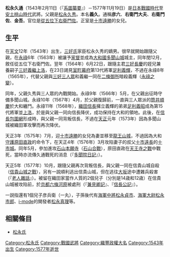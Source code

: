 {{unreferenced|time=2015-09-26T16:23:03+00:00}}
{{japanese|japanese=松永 久通|kana=まつなが ひさみち|romaji=Matsunaga Hisamichi}}
'''松永久通'''（1543年2月11日（『[[系圖纂要|系圖纂要]]』）－1577年11月19日）是[[日本戰國時代|日本戰國時代]]至[[安土桃山時代|安土桃山時代]]武將。父親是[[松永久秀|松永久秀]]。本名'''義久'''。通稱'''彦六'''、'''右衛門大夫'''、'''右衛門佐'''、'''金吾'''。官位是[[從五位下|從五位下]][[右衛門佐|右衛門佐]]。正室是[[十市遠勝|十市遠勝]]的女兒。

== 生平 ==
在[[天文_(後奈良天皇)|天文]]12年（1543年）出生，[[三好氏|三好氏]]家臣松永久秀的嫡男。很早就開始跟隨父親，在[[永祿|永祿]]6年（1563年）被讓予[[家督|家督]]並成為[[大和國|大和國]][[多聞山城|多聞山城]]城主，同年閏12月，敘任從五位下右衛門佐。翌年（1564年）6月22日，跟隨主君[[三好長慶|三好長慶]]的姪兒兼養嗣子[[三好義繼|三好義繼]][[上洛|上洛]]，在23日謁見[[室町幕府|室町幕府]]第13代將軍[[足利義輝|足利義輝]]，不過在永祿8年（1565年），代替父親與[[三好三人眾|三好三人眾]]和義繼一同在[[二條御所|二條御所]]暗殺義輝（[[永祿之變|永祿之變]]）。

同年，父親久秀與三人眾的內戰開始。永祿9年（1566年）5月，在父親出征時守備多聞山城。永祿10年（1567年）4月，於父親復歸前，一直與三人眾派的[[筒井順慶|筒井順慶]]於大和纏鬥。永祿11年（1568年），[[織田信長|織田信長]]擁立義輝的弟弟[[足利義昭|足利義昭]]成為第15代將軍並[[上洛|上洛]]，於是與父親一同向信長降伏，成功保持在大和的領地。此後，在[[信長包圍網|信長包圍網]]形成時，與父親一同背叛信長，不過在[[天正_(日本)|天正]]元年（1573年）因為多聞山城被織田軍攻擊而再次降伏。

天正3年（1575年）7月，迎[[十市遠勝|十市遠勝]]的女兒為妻並移至[[龍王山城|龍王山城]]，不過因為大和[[守護|守護]][[原田直政|原田直政]]的命令下，在天正4年（1576年）3月攻陷妻子的叔父[[十市遠長|十市遠長]]的[[十市城|十市城]]。同年5月，參加進攻[[石山本願寺|石山本願寺]]（[[石山合戰|石山合戰]]），原田直政在[[天王寺之戰_(1576年)|天王寺之戰]]中戰死，當時亦流傳久通戰死的消息（『[[多聞院日記|多聞院日記]]』）。

天正5年（1577年）10月，跟隨父親再次背叛信長，與父親一同在信貴山城自殺（[[信貴山城之戰|信貴山城之戰]]），另有一說順利逃出信貴山城，但在逃往[[大阪市|大坂]]途中遭雜兵殺害（『[[老人雜話|老人雜話]]』）。被留在織田家當作人質的2個兒子（分別是14歳和12歳）在信貴山城被攻陷前，於[[京都|京都]][[六條河原|六條河原]]被處刑（『[[兼見卿記|兼見卿記]]』、『[[信長公記|信長公記]]』）。

一説指還有1個兒子彦兵衛（一丸），子孫後代有[[海軍中將|海軍中將]][[松永貞市|松永貞市]]、[[海軍大尉|海軍大尉]][[松永市郎|松永市郎]]、[[i-mode|i-mode]]的開發者[[松永真理|松永真理]]等。

== 相關條目 ==
*[[松永氏|松永氏]]

[[Category:松永氏|Category:松永氏]]
[[Category:戰國武將|Category:戰國武將]]
[[Category:織豐政權大名|Category:織豐政權大名]]
[[Category:1543年出生|Category:1543年出生]]
[[Category:1577年逝世|Category:1577年逝世]]